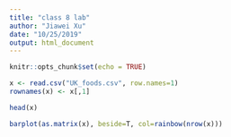 ```yaml
---
title: "class 8 lab"
author: "Jiawei Xu"
date: "10/25/2019"
output: html_document
---
```


```r
knitr::opts_chunk$set(echo = TRUE)
```

```r
x <- read.csv("UK_foods.csv", row.names=1)
rownames(x) <- x[,1]

head(x)

barplot(as.matrix(x), beside=T, col=rainbow(nrow(x)))
```

